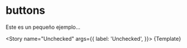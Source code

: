 
<Meta title="Counter" />


# buttons

Este es un pequeño ejemplo...

<Story
    name="Unchecked"
    args={{
        label: 'Unchecked',
    }}>
    {Template}
</Story>
